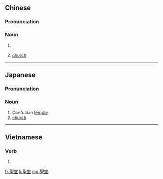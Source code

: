{{also|圣堂}}
==Chinese==
{{zh-forms|s=圣堂}}

===Pronunciation===
{{zh-pron
|m=shèngtáng
|c=sing3 tong4
|mn=sèng-tn̂g
|h=pfs=sṳn-thòng
|cat=n
}}

===Noun===
{{zh-noun}}

# {{lb|zh|religion}} {{zh-alt-name|孔廟|[[Confucian]] [[temple]]}}
# {{lb|zh|Christianity}} [[church]]

----

==Japanese==
{{ja-kanjitab|せい|どう|yomi=o}}

===Pronunciation===
{{ja-pron|せいどう|y=o}}

===Noun===
{{ja-noun|せいどう}}

# Confucian [[temple]]
# [[church]]

----

==Vietnamese==
{{vi-hantutab}}

===Verb===
{{vi-hantu|pos=noun}}

# {{han tu form of|thánh đường|[[cathedral]], [[mosque]], [[synagogue]]}}

[[fr:聖堂]]
[[li:聖堂]]
[[mg:聖堂]]